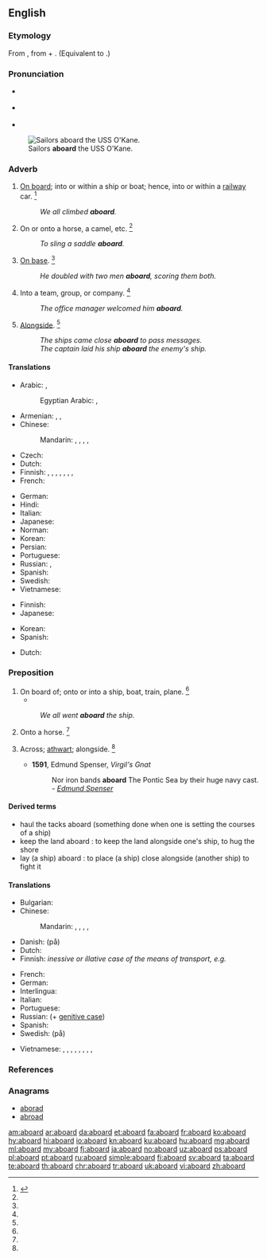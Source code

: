 ==English==

===Etymology===
From {{etyl|enm|en}} {{term|abord|lang=enm}}, from {{term|a-||on|lang=enm}} + {{term|bord||board, side of a ship|lang=enm}}. (Equivalent to {{prefix|a|board|lang=en}}.)

===Pronunciation===
* {{a|UK}} {{IPA|/əˈbɔːd/|lang=en}}
* {{a|US}} {{IPA|/əˈbɔɹd/|lang=en}}
* {{audio|en-us-aboard.ogg|Audio (US)|lang=en}}

[[File:US Navy 111116-N-RI884-003 Sailors aboard the guided-missile destroyer USS O'Kane (DDG 77) prepare for an underway replenishment.jpg|thumb|Sailors '''aboard''' the USS O'Kane.]]

===Adverb===
{{en-adv|-}}

# [[on board|On board]]; into or within a ship or boat; hence, into or within a [[railway]] car. {{defdate|First attested from around (1350 to 1470).}}<ref name=SOED>{{R:SOED5|page=6}}</ref>
#: ''We all climbed '''aboard'''.''
# On or onto a horse, a camel, etc. {{defdate|First attested in the late 19<sup>th</sup> century.}}<ref name=SOED/>
#: ''To sling a saddle '''aboard'''.''
# {{context|baseball|lang=en}} [[on base|On base]]. {{defdate|First attested in the mid 20<sup>th</sup> century.}}<ref name=SOED/>
#: ''He doubled with two men '''aboard''', scoring them both.''
# Into a team, group, or company. {{defdate|First attested in the mid 20<sup>th</sup> century.}}<ref name=SOED/>
#: ''The office manager welcomed him '''aboard'''.''
# {{context|nautical|lang=en}} [[alongside|Alongside]]. {{defdate|First attested from around (1350 to 1470).}}<ref name=SOED/>
#: ''The ships came close '''aboard''' to pass messages.''
#: ''The captain laid his ship '''aboard''' the enemy's ship.''

====Translations====
{{trans-top|on board}}
* Arabic: {{t|ar|على ظهر |tr=ʿala ẓahr |sc=Arab}}, {{t|ar|على متن|tr=ʿala matn|sc=Arab}}
*: Egyptian Arabic: {{t|arz|على ضهر |tr=ʕala ḍahr |sc=Arab}}, {{t|arz|فوق سطح|tr=fooʾ saṭḥ|sc=Arab}}
* Armenian: {{t|hy|[[նավի]] [[վրա]]}} {{qualifier|ship}}, {{t|hy|[[գնացքի]] [[վրա]]}} {{qualifier|train}}, {{t|hy|[[օդանավի]] [[վրա]]}} {{qualifier|airplane}}
* Chinese:
*: Mandarin: {{qualifier|board a car, train}} {{t|cmn|上車|sc=Hani}}, {{t+|cmn|上车|tr=shàngchē|sc=Hani}}, {{qualifier|boat, ship}} {{t+|cmn|上船|tr=shàngchuán|sc=Hani}}, {{qualifier|aeroplane}} {{t|cmn|上飛機|sc=Hani}}, {{t|cmn|上飞机|tr=shàng fēijī|sc=Hani}}
* Czech: {{t|cs|na palubě}}
* Dutch: {{t|nl|aan boord}}
* Finnish: {{t|fi|kyytiin}}, {{t|fi|kyydissä}} {{gloss|general}}, {{t|fi|laivaan}}, {{t|fi|laivassa}}, {{t|fi|koneeseen}}, {{t|fi|koneessa}}, {{t|fi|vaunuun}}, {{t|fi|vaunuissa}} {{gloss|specific}}
* French: {{t+|fr|à bord}}
{{trans-mid}}
* German: {{t+|de|an Bord}}
* Hindi: {{t-needed|hi}}
* Italian: {{t|it|a bordo}}
* Japanese: {{t+|ja|乗る|tr=のって, notte|alt=乗って|sc=Jpan}}
* Norman: {{t|nrf|à bord}}
* Korean: {{t-needed|ko}}
* Persian: {{t|fa|روی یا داخل|sc=fa-Arab}}
* Portuguese: {{t|pt|a bordo}}
* Russian: {{t|ru|[[на]] [[борт|борту́]]}} {{qualifier|location}}, {{t|ru|[[на́]] [[борт]]}} {{qualifier|direction}}
* Spanish: {{t|es|a bordo}}
* Swedish: {{t+|sv|ombord}}
* Vietnamese: {{t-needed|vi}}
{{trans-bottom}}

{{trans-top|baseball}}
* Finnish: {{t|fi|pesällä}}
* Japanese: {{t-needed|ja}}
{{trans-mid}}
* Korean: {{t-needed|ko}}
* Spanish: {{t|es|en base}}
{{trans-bottom}}

{{trans-top|nautical}}
* Dutch: {{t|nl|langszij}}
{{trans-bottom}}

===Preposition===
{{en-prep}}

# On board of; onto or into a ship, boat, train, plane. {{defdate|First attested around 1350 to 1470.}}<ref name=SOED/>
#* {{quote-magazine|date=2012-03
|author=William E. Carter, Merri Sue Carter
|title=The British Longitude Act Reconsidered
|volume=100|issue=2|page=87
|magazine=[[w:American Scientist|American Scientist]]
|url=http://www.americanscientist.org/issues/pub/the-british-longitude-act-reconsidered
|passage=Conditions were horrendous '''aboard''' most British naval vessels at the time. Scurvy and other diseases ran rampant, killing more seamen each year than all other causes combined, including combat.}}
#: ''We all went '''aboard''' the ship.''
# Onto a horse. {{defdate|First attested in the mid 20<sup>th</sup> century.}}<ref name=SOED/>
# {{context|obsolete|lang=en}} Across; [[athwart]]; alongside. {{defdate|Attested from the early 16<sup>th</sup> century until the late 17<sup>th</sup> century.}}<ref name=SOED/>
#* '''1591''', Edmund Spenser, ''Virgil's Gnat''
#*: Nor iron bands '''aboard''' The Pontic Sea by their huge navy cast. - ''[[w:Edmund Spenser|Edmund Spenser]]''

====Derived terms====
* haul the tacks aboard (something done when one is setting the courses of a ship)
* keep the land aboard : to keep the land alongside one's ship, to hug the shore
* lay (a ship) aboard : to place (a ship) close alongside (another ship) to fight it

====Translations====
{{trans-top|on board of}}
* Bulgarian: {{t|bg|на борда}}
* Chinese:
*: Mandarin: {{qualifier|board a car, train}} {{t|cmn|上車|sc=Hani}}, {{t+|cmn|上车|tr=shàngchē|sc=Hani}}, {{qualifier|boat, ship}} {{t+|cmn|上船|tr=shàngchuán|sc=Hani}}, {{qualifier|aeroplane}} {{t|cmn|上飛機|sc=Hani}}, {{t|cmn|上飞机|tr=shàng fēijī|sc=Hani}}
* Danish: {{t|da|om bord}} (på)
* Dutch: {{t|nl|aan boord}}
* Finnish: ''inessive or illative case of the means of transport, e.g.'' {{l|fi|laivaan}}
{{trans-mid}}
* French: {{t|fr|à bord de}}
* German: {{t+|de|an Bord}}
* Interlingua: {{t|ia|a bordo de}}
* Italian: {{t|it|a bordo di}}
* Portuguese: {{t|pt|[[a bordo]] [[de]]}}
* Russian: {{t|ru|[[на]] [[борт|борту]]|tr=na bortú}} (+ [[genitive case]])
* Spanish: {{t|es|[[a bordo]] [[de]]}}
* Swedish: {{t+|sv|ombord}} (på)
{{trans-bottom}}

{{checktrans-top}}
* Vietnamese: {{t-check|vi|trên tàu}}, {{t-check|vi|trên boong tàu}}, {{t-check|vi|trên thuyền}}, {{t-check|vi|trên xe lửa}}, {{t-check|vi|trên máy bay}}, {{t-check|vi|dọc theo}}, {{t+check|vi|gần}}, {{t+check|vi|kế}}, {{t-check|vi|lên trên}}
{{checktrans-bottom}}

===References===
<references/>

===Anagrams===
* [[aborad#English|aborad]]
* [[abroad#English|abroad]]

[[am:aboard]]
[[ar:aboard]]
[[da:aboard]]
[[et:aboard]]
[[fa:aboard]]
[[fr:aboard]]
[[ko:aboard]]
[[hy:aboard]]
[[hi:aboard]]
[[io:aboard]]
[[kn:aboard]]
[[ku:aboard]]
[[hu:aboard]]
[[mg:aboard]]
[[ml:aboard]]
[[my:aboard]]
[[fj:aboard]]
[[ja:aboard]]
[[no:aboard]]
[[uz:aboard]]
[[ps:aboard]]
[[pl:aboard]]
[[pt:aboard]]
[[ru:aboard]]
[[simple:aboard]]
[[fi:aboard]]
[[sv:aboard]]
[[ta:aboard]]
[[te:aboard]]
[[th:aboard]]
[[chr:aboard]]
[[tr:aboard]]
[[uk:aboard]]
[[vi:aboard]]
[[zh:aboard]]